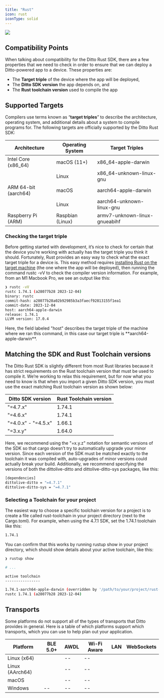 ```yaml
---
title: "Rust"
icon: rust
iconType: solid
---
```


<Frame>
  <img src="/images/v4.9/release-7.webp"/>
</Frame>

## Compatibility Points

When talking about compatibility for the Ditto Rust SDK, there are a few properties that we need to check in order to ensure that we can deploy a Ditto-powered app to a device. These properties are:

- The **Target triple** of the device where the app will be deployed,
- The **Ditto SDK version** the app depends on, and
- The **Rust toolchain version** used to compile the app

## Supported Targets

Compilers use terms known as “**target triples**” to describe the architecture, operating system, and additional details about a system to compile programs for. The following targets are officially supported by the Ditto Rust SDK:

| Architecture | Operating System | Target Triples |
| --- | --- | --- |
| Intel Core (x86\_64) | macOS (11+) | x86\_64-apple-darwin |
|  | Linux | x86\_64-unknown-linux-gnu |
| ARM 64-bit (aarch64) | macOS | aarch64-apple-darwin |
|  | Linux | aarch64-unknown-linux-gnu |
| Raspberry Pi (ARM) | Raspbian (Linux) | armv7-unknown-linux-gnueabihf |

### Checking the target triple

Before getting started with development, it’s nice to check for certain that the device you’re working with actually has the target triple you think it should. Fortunately, Rust provides an easy way to check what the exact target triple for a device is. This easy method requires [installing Rust on the target machine](https://rustup.rs/ "installing Rust on the target machine") (the one where the app will be deployed), then running the command rustc -vV to check the compiler version information. For example, from an M1 Macbook Pro, we see an output like this:

```bash shell
❯ rustc -vV
rustc 1.74.1 (a28077b28 2023-12-04)
binary: rustc
commit-hash: a28077b28a02b92985b3a3faecf92813155f1ea1
commit-date: 2023-12-04
host: aarch64-apple-darwin
release: 1.74.1
LLVM version: 17.0.4
```

<Info>
Here, the field labeled "host" describes the target triple of the machine where we ran this command, in this case our target triple is **aarch64-apple-darwin**.
</Info>

## Matching the SDK and Rust Toolchain versions

The Ditto Rust SDK is slightly different from most Rust libraries because it has strict requirements on the Rust toolchain version that must be used to compile it. We’re working to relax this requirement, but for now what you need to know is that when you import a given Ditto SDK version, you must use the exact matching Rust toolchain version as shown below:

| Ditto SDK version | Rust Toolchain version |
| --- | --- |
| "=4.7.x" | 1.74.1 |
| "=4.6.x" | 1.74.1 |
| "=4.0.x" - "=4.5.x" | 1.66.1 |
| "=3.x.y" | 1.64.0 |

Here, we recommend using the "=x.y.z" notation for semantic versions of the SDK so that cargo doesn’t try to automatically upgrade your minor version. Since each version of the SDK must be matched exactly to the toolchain it was compiled with, auto-upgrades of minor versions could actually break your build. Additionally, we recommend specifying the versions of both the dittolive-ditto and dittolive-ditto-sys packages, like this:

```bash Cargo.toml
[dependencies]
dittolive-ditto = "=4.7.1"
dittolive-ditto-sys = "=4.7.1"
```

### Selecting a Toolchain for your project

The easiest way to choose a specific toolchain version for a project is to create a file called rust-toolchain in your project directory (next to the Cargo.toml). For example, when using the 4.7.1 SDK, set the 1.74.1 toolchain like this:

```bash ./rust-toolchain
1.74.1
```

You can confirm that this works by running rustup show in your project directory, which should show details about your active toolchain, like this:

```bash shell
❯ rustup show

# ...

active toolchain
----------------

1.74.1-aarch64-apple-darwin (overridden by '/path/to/your/project/rust-toolchain')
rustc 1.74.1 (a28077b28 2023-12-04)
```

## Transports

Some platforms do not support all of the types of transports that Ditto provides in general. Here is a table of which platforms support which transports, which you can use to help plan out your application.

| **Platform** | **BLE 5.0+** | **AWDL** | **Wi-Fi Aware** | **LAN** | **WebSockets** |
| --- | --- | --- | --- | --- | --- |
| Linux (x64) | <Icon icon="check" iconType="solid" /> | \-- | \-- | <Icon icon="check" iconType="solid" /> | <Icon icon="check" iconType="solid" /> |
| Linux (AArch64) | <Icon icon="check" iconType="solid" /> | \-- | \-- | <Icon icon="check" iconType="solid" /> | <Icon icon="check" iconType="solid" /> |
| macOS | <Icon icon="check" iconType="solid" /> | \-- | \-- | <Icon icon="check" iconType="solid" /> | <Icon icon="check" iconType="solid" /> |
| Windows | \-- | \-- | \-- | <Icon icon="check" iconType="solid" /> | <Icon icon="check" iconType="solid" /> |
